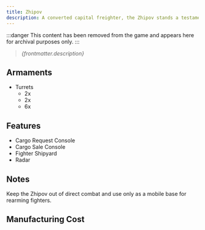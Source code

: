 ```yaml
---
title: Zhipov
description: A converted capital freighter, the Zhipov stands a testament to collective, organized desperation. An Imperial freighter is captured, the container gravlocks and internal cargo bays are stripped out, and a microforge capable of printing ultralight strikeshuttles are installed within the vessel, alongside docking ports to accompany them. Wire warship-grade auto-guided turrets onto the broadsides, and the end result is the Zhipov.
---
```


:::danger
This content has been removed from the game and appears here for archival purposes only.
:::

> *{frontmatter.description}*

## Armaments

* Turrets
  * 2x <ShipWeapon weaponID="BaseWeaponTurretSwarmer" />
  * 2x <ShipWeapon weaponID="WeaponTurretVulcan" />
  * 6x <ShipWeapon weaponID="WeaponTurretPDT" />


## Features

* Cargo Request Console
* Cargo Sale Console
* Fighter Shipyard
* Radar


## Notes

Keep the Zhipov out of direct combat and use only as a mobile base for rearming fighters.


## Manufacturing Cost

<ShipManufacturingCost shipName={frontmatter.title} />
